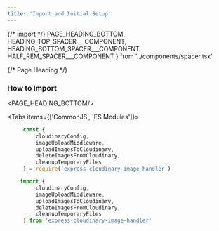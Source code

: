 ```yaml
---
title: 'Import and Initial Setup'
---
```


{/* import */}
    PAGE_HEADING_BOTTOM,
    HEADING_TOP_SPACER___COMPONENT,
    HEADING_BOTTOM_SPACER___COMPONENT,
    HALF_REM_SPACER___COMPONENT
} from '../components/spacer.tsx'




{/* Page Heading */}
### How to Import
<PAGE_HEADING_BOTTOM/>


<Tabs items={['CommonJS', 'ES Modules']}>


  <Tab>

   ```js copy
        const {
            cloudinaryConfig,
            imageUploadMiddleware,
            uploadImagesToCloudinary,
            deleteImagesFromCloudinary,
            cleanupTemporaryFiles
        } = require('express-cloudinary-image-handler')
   ```
  </Tab>



  <Tab>

   ```js copy
       import { 
            cloudinaryConfig,
            imageUploadMiddleware,
            uploadImagesToCloudinary,
            deleteImagesFromCloudinary,
            cleanupTemporaryFiles 
        } from 'express-cloudinary-image-handler'
   ```

  </Tab>


</Tabs>



